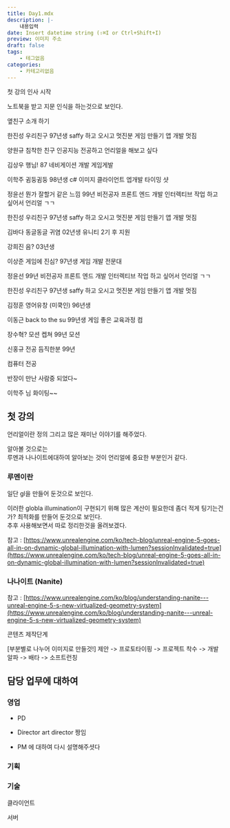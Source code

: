 ```yaml
---
title: Day1.mdx
description: |-
    내용입력
date: Insert datetime string (⇧⌘I or Ctrl+Shift+I)
preview: 이미지 주소
draft: false
tags:
    - 테그없음
categories:
    - 카테고리없음
---
```


첫 강의
인사 시작

노트북을 받고 지문 인식을 하는것으로 보인다.

옆친구 소개 하기 

한진성 우리친구
97년생
saffy 하고 오시고 멋진분
게임 만들기 앱 개발 멋짐

양원규 침착한 친구
인공지능 전공하고
언리얼을 해보고 싶다

김상우 행님!
87 
네비게이션 개발 게임게발

이학주 귐둥귐둥
98년생
c# 이미지 클라이언트 엡개발
타이밍 샷

정윤선 뭔가 잘할거 같은 느낌
99년
비전공자
프론트 엔드 개발 
인터렉티브 작업 하고 싶어서 언리얼 ㄱㄱ



한진성 우리친구
97년생
saffy 하고 오시고 멋진분
게임 만들기 앱 개발 멋짐


김바다 동글동글 귀염
02년생
유니티 2기 후
지원

강희진 음?
03년생

이상준 게임에 진심?
97년생
게임 개발 전문대

정윤선
99년
비전공자
프론트 엔드 개발 
인터렉티브 작업 하고 싶어서 언리얼 ㄱㄱ

한진성 우리친구
97년생
saffy 하고 오시고 멋진분
게임 만들기 앱 개발 멋짐

김정훈 영어유창 (미쿡인)
96년생

이동근 back to the su
99년생
게임 좋은 교육과정 컴

장수혁? 모션 켑쳐
99년
모션

신홍규 전공 듬직한분
99년

컴퓨터 전공

반장이 만난 사람중 되었다~

이학주 님 화이팅~~

## 첫 강의

언리얼이란 정의 그리고 많은 재미난 이야기를 해주었다.

알아볼 것으로는\
루멘과 나나이트에대하여 알아보는 것이 언리얼에 중요한 부분인거 같다.


### 루멘이란

일단 gl을 만들어 둔것으로 보인다.

이러한 globla illumination이 구현되기 위해 많은 계산이 필요한데 좀더 적게 팅기는건가? 최적화를 만들어 둔것으로 보인다.\
추후 사용해보면서 따로 정리한것을 올려보겠다.

참고 : [https://www.unrealengine.com/ko/tech-blog/unreal-engine-5-goes-all-in-on-dynamic-global-illumination-with-lumen?sessionInvalidated=true](https://www.unrealengine.com/ko/tech-blog/unreal-engine-5-goes-all-in-on-dynamic-global-illumination-with-lumen?sessionInvalidated=true)

### 나나이트 (Nanite)


참고 : [https://www.unrealengine.com/ko/blog/understanding-nanite---unreal-engine-5-s-new-virtualized-geometry-system](https://www.unrealengine.com/ko/blog/understanding-nanite---unreal-engine-5-s-new-virtualized-geometry-system)


콘텐츠 제작단계

[부분별로 나누어 이미지로 만들것!]
제안 -> 프로토타이핑 -> 프로젝트 착수 -> 개발 알파 -> 배타 -> 소프트런칭

## 담당 업무에 대하여
### 영업
- PD

- Director
art director 짱임

- PM 에 대하여 다시 설명해주셧다

### 기획

### 기술
클라이언트

서버
